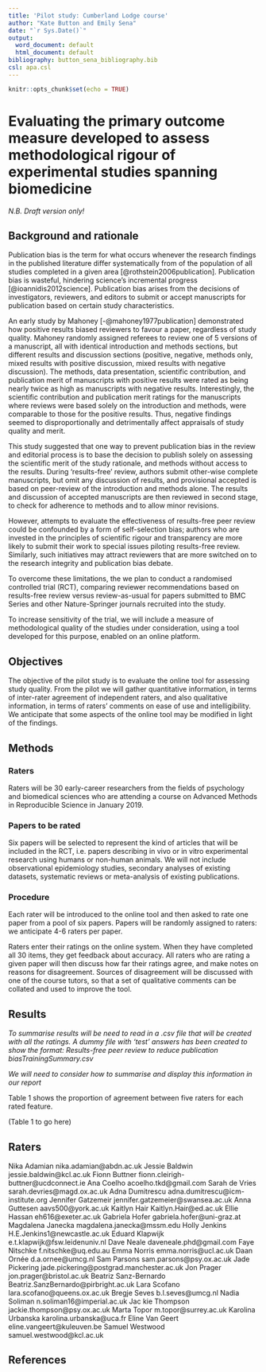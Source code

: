 ```yaml
---
title: 'Pilot study: Cumberland Lodge course'
author: "Kate Button and Emily Sena"
date: "`r Sys.Date()`"
output:
  word_document: default
  html_document: default
bibliography: button_sena_bibliography.bib
csl: apa.csl
---
```


```r
knitr::opts_chunk$set(echo = TRUE)
```


# Evaluating the primary outcome measure developed to assess methodological rigour of experimental studies spanning biomedicine

*N.B. Draft version only!* 

## Background and rationale 
Publication bias is the term for what occurs whenever the research findings in the published literature differ systematically from of the population of all studies completed in a given area [@rothstein2006publication]. Publication bias is wasteful, hindering science’s incremental progress [@ioannidis2012science]. Publication bias arises from the decisions of investigators, reviewers, and editors to submit or accept manuscripts for publication based on certain study characteristics. 

An early study by Mahoney [-@mahoney1977publication] demonstrated how positive results biased reviewers to favour a paper, regardless of study quality. Mahoney randomly assigned referees to review one of 5 versions of a manuscript, all with identical introduction and methods sections, but different results and discussion sections (positive, negative, methods only, mixed results with positive discussion, mixed results with negative discussion). The methods, data presentation, scientific contribution, and publication merit of manuscripts with positive results were rated as being nearly twice as high as manuscripts with negative results. Interestingly, the scientific contribution and publication merit ratings for the manuscripts where reviews were based solely on the introduction and methods, were comparable to those for the positive results. Thus, negative findings seemed to disproportionally and detrimentally affect appraisals of study quality and merit.  
  
This study suggested that one way to prevent publication bias in the review and editorial process is to base the decision to publish solely on assessing the scientific merit of the study rationale, and methods without access to the results. During ‘results-free’ review, authors submit other-wise complete manuscripts, but omit any discussion of results, and provisional accepted is based on peer-review of the introduction and methods alone. The results and discussion of accepted manuscripts are then reviewed in second stage, to check for adherence to methods and to allow minor revisions.  
  
However, attempts to evaluate the effectiveness of results-free peer review could be confounded by a form of self-selection bias; authors who are invested in the principles of scientific rigour and transparency are more likely to submit their work to special issues piloting results-free review. Similarly, such initiatives may attract reviewers that are more switched on to the research integrity and publication bias debate.  

To overcome these limitations, the we plan to conduct a randomised controlled trial (RCT), comparing reviewer recommendations based on results-free review versus review-as-usual for papers submitted to BMC Series and other Nature-Springer journals recruited into the study. 

To increase sensitivity of the trial, we will include a measure of methodological quality of the studies under consideration, using a tool developed for this purpose, enabled on an online platform. 
  
## Objectives  

The objective of the pilot study is to evaluate the online tool for assessing study quality. From the pilot we will gather quantitative information, in terms of inter-rater agreement of independent raters, and also qualitative information, in terms of raters' comments on ease of use and intelligibility. We anticipate that some aspects of the online tool may be modified in light of the findings.  

## Methods

### Raters
Raters will be 30 early-career researchers from the fields of psychology and biomedical sciences who are attending a course on Advanced Methods in Reproducible Science in January 2019.

### Papers to be rated  

Six papers will be selected to represent the kind of articles that will be included in the RCT, i.e. papers describing in vivo or in vitro experimental research using humans or non-human animals. We will not include observational epidemiology studies, secondary analyses of existing datasets, systematic reviews or meta-analysis of existing publications.  
  
### Procedure 

Each rater will be introduced to the online tool and then asked to rate one paper from a pool of six papers. Papers will be randomly assigned to raters: we anticipate 4-6 raters per paper. 

Raters enter their ratings on the online system. When they have completed all 30 items, they get feedback about accuracy. All raters who are rating a given paper will then discuss how far their ratings agree, and make notes on reasons for disagreement. Sources of disagreement will be discussed with one of the course tutors, so that a set of qualitative comments can be collated and used to improve the tool.

  
## Results  

*To summarise results will be need to read in a .csv file that will be created with all the ratings. A dummy file with 'test' answers has been created to show the format: 
Results-free peer review to reduce publication biasTrainingSummary.csv*

*We will need to consider how to summarise and display this information in our report*


Table 1 shows the proportion of agreement between five raters for each rated feature. 

(Table 1 to go here)


## Raters
<!-- It will be useful to have a list of names, affiliations and emails of all students who contribute a rating to this exercise. I have added name/email here in alphabetic order of surname, but these need reformatting to put a comma and the institution after the name, and the email in brackets. So please could you please add your institutional affiliation: this gives an opportunity for you to practice skills in Github. You will need to commit and then push the file when you have made the change.-->


Nika Adamian	nika.adamian@abdn.ac.uk
Jessie Baldwin	jessie.baldwin@kcl.ac.uk
Fionn Buttner	fionn.cleirigh-buttner@ucdconnect.ie
Ana Coelho	acoelho.tkd@gmail.com
Sarah de Vries	sarah.devries@magd.ox.ac.uk
Adna Dumitrescu	adna.dumitrescu@icm-institute.org
Jennifer Gatzemeir	jennifer.gatzemeier@swansea.ac.uk
Anna Guttesen	aavs500@york.ac.uk
Kaitlyn Hair	Kaitlyn.Hair@ed.ac.uk
Ellie Hassan	eh616@exeter.ac.uk
Gabriela Hofer	gabriela.hofer@uni-graz.at
Magdalena Janecka	magdalena.janecka@mssm.edu
Holly Jenkins	H.E.Jenkins1@newcastle.ac.uk
Eduard Klapwijk	e.t.klapwijk@fsw.leidenuniv.nl
Dave Neale	daveneale.phd@gmail.com
Faye Nitschke	f.nitschke@uq.edu.au
Emma Norris	emma.norris@ucl.ac.uk
Daan Ornée	d.a.ornee@umcg.nl
Sam Parsons	sam.parsons@psy.ox.ac.uk
Jade Pickering	jade.pickering@postgrad.manchester.ac.uk
Jon Prager	jon.prager@bristol.ac.uk
Beatriz Sanz-Bernardo	Beatriz.SanzBernardo@pirbright.ac.uk
Lara Scofano	lara.scofano@queens.ox.ac.uk
Bregje Seves	b.l.seves@umcg.nl
Nadia Soliman	n.soliman16@imperial.ac.uk
Jac kie Thompson	jackie.thompson@psy.ox.ac.uk
Marta Topor	m.topor@surrey.ac.uk
Karolina Urbanska	karolina.urbanska@uca.fr
Eline Van Geert	eline.vangeert@kuleuven.be
Samuel Westwood	samuel.westwood@kcl.ac.uk

## References

<!-- Here's the original list of reference, but we're using a bibtex file now - MLS

Coursol A and Wagner EE. (1986) Effect of positive findings on submission and acceptance: A note of meta-analysis bias. Professional Psychology: Research and Parctice 17: 136-137. 
Dickersin K. (1990) The existence of publication bias and risk factors for its occurrence. JAMA 263: 1385-1389.  
Fanelli D. (2010) "Positive" results increase down the Hierarchy of the Sciences. PLoS One 5: e10068.  
Fanelli D. (2012) Negative results are disappearing from most disciplines and countries. Scientometrics: 891–904.  
Findley MG, Jensen NM, Malesky EJ, et al. (2016) Can results-free review reduce publication bias? The results and implications of a pilot study Comparative Political Studies: 1-37.  
Franco A, Malhotra N and Simonovits G. (2014) Publication bias in the social sciences: Unlocking the file drawer. Science 345: 1502-1505.  
Greenwald AG. (1975) Consequences of prejudice against the null hyptohesis Psychol Bull 82: 1-20. 
Ioannidis JP. (1998) Effect of the statistical significance of results on the time to completion and publication of randomized efficacy trials. JAMA 279: 281-286.  
Ioannidis JPA. (2012) Why Science Is Not Necessarily Self-Correcting. Perspectives on Psychological Science 7: 645-654.  
Mahoney MJ. (1977) Publication prejudices: An experimental study of confirmatory bias in the peer review system Cognit Ther Res 1: 161-175.  
Rothstein H, Sutton AJ and Borenstein M. (2005) Publication bias in meta-analysis : prevention, assessment and adjustments, Chichester: John Wiley.
Shadish WR, Jr., Doherty M and Montgomery LM. (1989) How many studies are in the file drawer? An estimate from the family/marital psychotherapy literature Clin Psychol Rev 9: 589-603.  
Smart RG. (1964) The importance of negative results in psychological research. The Canadian Psychologist 5: 225-232.  
Smith ML. (1980) Sex bias in counseling and psychotherapy Psychol Bull 87: 392-407. 
Sterling TD. (1959) Publication Decisions and Their Possible Effects on Inferences Drawn from Tests of Significance--Or Vice Versa. Journal of the American Statistical Association 54: 30-34.  
-->



